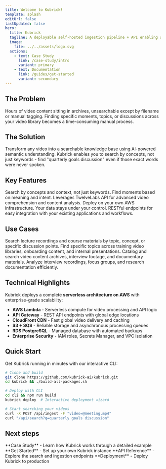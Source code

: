 ```yaml
---
title: Welcome to Kubrick!
template: splash
editUrl: false
lastUpdated: false
hero:
  title: Kubrick
  tagline: A deployable self-hosted ingestion pipeline + API enabling semantic search over video
  image:
    file: ../../assets/logo.svg
  actions:
    - text: Case Study
      link: /case-study/intro
      variant: primary
    - text: Documentation
      link: /guides/get-started
      variant: secondary
---
```



<ContainerSection>

## The Problem

Hours of video content sitting in archives, unsearchable except by filename or manual tagging. Finding specific moments, topics, or discussions across your video library becomes a time-consuming manual process.

## The Solution

Transform any video into a searchable knowledge base using AI-powered semantic understanding. Kubrick enables you to search by concepts, not just keywords - find "quarterly goals discussion" even if those exact words were never spoken.

## Key Features

<CardGrid>
  <Card title="Semantic Video Search" icon="magnifier">
    Search by concepts and context, not just keywords. Find moments based on meaning and intent.
  </Card>
  <Card title="AI-Powered Understanding" icon="rocket">
    Leverages TwelveLabs API for advanced video comprehension and content analysis.
  </Card>
  <Card title="Self-Hosted Privacy" icon="lock">
    Deploy on your own AWS infrastructure. Your data stays under your control.
  </Card>
  <Card title="API-First Architecture" icon="laptop">
    RESTful endpoints for easy integration with your existing applications and workflows.
  </Card>
</CardGrid>

## Use Cases

<CardGrid>
  <Card title="Educational Institutions" icon="graduation">
    Search lecture recordings and course materials by topic, concept, or specific discussion points.
  </Card>
  <Card title="Corporate Training" icon="star">
    Find specific topics across training video libraries, onboarding content, and internal presentations.
  </Card>
  <Card title="Media & Entertainment" icon="puzzle">
    Catalog and search video content archives, interview footage, and documentary materials.
  </Card>
  <Card title="Research Organizations" icon="document">
    Analyze interview recordings, focus groups, and research documentation efficiently.
  </Card>
</CardGrid>

## Technical Highlights

Kubrick deploys a complete **serverless architecture on AWS** with enterprise-grade scalability:

- **AWS Lambda** - Serverless compute for video processing and API logic
- **API Gateway** - REST API endpoints with global edge locations
- **CloudFront CDN** - Fast global video delivery and caching
- **S3 + SQS** - Reliable storage and asynchronous processing queues
- **RDS PostgreSQL** - Managed database with automated backups
- **Enterprise Security** - IAM roles, Secrets Manager, and VPC isolation

## Quick Start

Get Kubrick running in minutes with our interactive CLI:

```bash
# Clone and build
git clone https://github.com/kubrick-ai/kubrick.git
cd kubrick && ./build-all-packages.sh

# Deploy with CLI
cd cli && npm run build
kubrick deploy  # Interactive deployment wizard

# Start searching your videos
curl -X POST /api/ingest -F "video=@meeting.mp4"
curl "/api/search?q=quarterly goals discussion"
```

## Next steps

  <LinkedCardGroup>
    <LinkedCard href="/case-study/intro">
      **Case Study** - Learn how Kubrick works through a detailed example
    </LinkedCard>
    <LinkedCard href="/guides/get-started">
      **Get Started** - Set up your own Kubrick instance
    </LinkedCard>
    <LinkedCard href="/api/reference">
      **API Reference** - Explore the search and ingestion endpoints
    </LinkedCard>
    <LinkedCard href="/guides/deployment">
      **Deployment** - Deploy Kubrick to production
    </LinkedCard>
  </LinkedCardGroup>

</ContainerSection>
